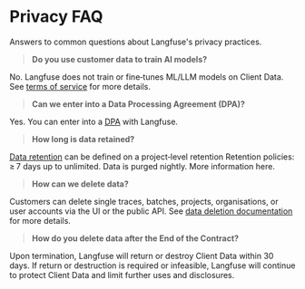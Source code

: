 # Privacy FAQ

Answers to common questions about Langfuse's privacy practices.

> **Do you use customer data to train AI models?**

No. Langfuse does not train or fine‑tunes ML/LLM models on Client Data. See [terms of service](/terms) for more details.

> **Can we enter into a Data Processing Agreement (DPA)?**

Yes. You can enter into a [DPA](/security/dpa) with Langfuse.

> **How long is data retained?**

[Data retention](/docs/data-retention) can be defined on a project‑level retention Retention policies: ≥ 7 days up to unlimited. Data is purged nightly. More information here.

> **How can we delete data?**

Customers can delete single traces, batches, projects, organisations, or user accounts via the UI or the public API. See [data deletion documentation](/docs/data-deletion) for more details.

> **How do you delete data after the End of the Contract?**

Upon termination, Langfuse will return or destroy Client Data within 30 days. If return or destruction is required or infeasible, Langfuse will continue to protect Client Data and limit further uses and disclosures.
